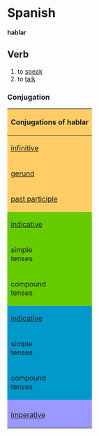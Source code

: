 =Spanish=
'''hablar'''
==Verb==
# to [[speak]]
# to [[talk]]
===Conjugation===
{| align="center" style="background-color:#F0F0F0; border: 1px solid #000; font-size:11px; line-height:14px" cellpadding="2" cellspacing="1"
|-
! colspan="8" style="background:#ffcc66" | '''Conjugations of hablar'''

|-
! colspan="2" style="background:#ffcc66" | [[infinitive]]
| colspan="6" | hablar

|-
! colspan="2" style="background:#ffcc66" | [[gerund]]
| colspan="6" | hablando

|-
! colspan="2" style="background:#ffcc66" | [[past participle]]
| colspan="6" | hablado
<!-- INDICATIVE -->
|-
! style="background:#66CC00" colspan="2" | [[indicative]]
! style="background:#66CC00" | yo
! style="background:#66CC00" | tú
! style="background:#66CC00" | el, ella<br>usted
! style="background:#66CC00" | nosotros
! style="background:#66CC00" | vosotros
! style="background:#66CC00" | ellos, ellas<br>ustedes

|-
! rowspan="5" style="background:#66CC00" | simple<br>tenses

! colspan="1" style="background:#66CC00" | [[present]]
| hablo
| hablas
| habla
| hablamos
| habláis
| hablan

|-
! colspan="1" style="background:#66CC00" | [[imperfect]]
| hablaba
| hablabas
| hablaba
| hablábamos
| hablabais
| hablaban

|-
! colspan="1" style="background:#66CC00" | [[preterit]]
| 
| 
| 
| 
| 
| 

|-
! colspan="1" style="background:#66CC00" | [[future]]
| 
| 
| 
| 
| 
| 

|-
! colspan="1" style="background:#66CC00" | [[conditional]]
| 
| 
| 
| 
| 
| 

|-
! colspan="2" style="background:#66CC00" | compound<br>tenses
! colspan="6" style="background:#dddddd" | ''For compound conjugations see [[-ar]].''
<!-- SUBJUNCTIVE -->
|-
! style="background:#0099CC" colspan="2" | [[indicative]]
! style="background:#0099CC" | yo
! style="background:#0099CC" | tú
! style="background:#0099CC" | el, ella<br>usted
! style="background:#0099CC" | nosotros
! style="background:#0099CC" | vosotros
! style="background:#0099CC" | ellos, ellas<br>ustedes

|-
! rowspan="3" style="background:#0099CC" | simple<br>tenses

! colspan="1" style="background:#0099CC" | [[present]]
| 
| 
| 
| 
| 
| 

|-
! colspan="1" style="background:#0099CC" | [[imperfect]]
| 
| 
| 
| 
| 
| 

|-
! colspan="1" style="background:#0099CC" | [[future]]
| 
| 
| 
| 
| 
| 

|-
! colspan="2" style="background:#0099CC" | compound<br>tenses
! colspan="6" style="background:#dddddd" | ''For compound conjugations see [[-ar]].''
<!-- IMPERATIVE -->
|-
! style="background:#9999FF" colspan="2" | 
! style="background:#9999FF" | -
! style="background:#9999FF" | tú
! style="background:#9999FF" | el, ella<br>usted
! style="background:#9999FF" | nosotros
! style="background:#9999FF" | vosotros
! style="background:#9999FF" | ellos, ellas<br>ustedes

|-
! colspan="2" style="background:#9999FF" | [[imperative]]
|
| 
| 
| 
| 
| 
|}